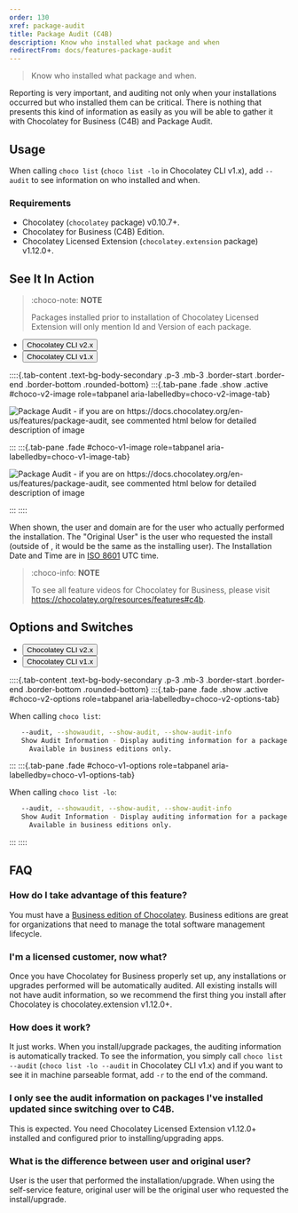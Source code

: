 ```yaml
---
order: 130
xref: package-audit
title: Package Audit (C4B)
description: Know who installed what package and when
redirectFrom: docs/features-package-audit
---
```


> Know who installed what package and when.

Reporting is very important, and auditing not only when your installations occurred but who installed them can be critical. There is nothing that presents this kind of information as easily as you will be able to gather it with Chocolatey for Business (C4B) and Package Audit.

## Usage

When calling `choco list` (`choco list -lo` in Chocolatey CLI v1.x), add `--audit` to see information on who installed and when.

### Requirements

* Chocolatey (`chocolatey` package) v0.10.7+.
* Chocolatey for Business (C4B) Edition.
* Chocolatey Licensed Extension (`chocolatey.extension` package) v1.12.0+.

## See It In Action

> :choco-note: **NOTE**
>
> Packages installed prior to installation of Chocolatey Licensed Extension will only mention Id and Version of each package.

<ul class="nav nav-tabs" role="tablist">
    <li class="nav-item">
        <button class="nav-link active" id="choco-v2-image-tab" data-bs-toggle="tab" data-bs-target="#choco-v2-image" role="tab" aria-controls="choco-v2-image" aria-selected="true" data-choco-tab-multi='{"choco-version": "choco-v2"}'>Chocolatey CLI v2.x</button>
    </li>
    <li class="nav-item">
        <button class="nav-link" id="choco-v1-image-tab" data-bs-toggle="tab" data-bs-target="#choco-v1-image" role="tab" aria-controls="choco-v1-image" aria-selected="false" data-choco-tab-multi='{"choco-version": "choco-v1"}'>Chocolatey CLI v1.x</button>
    </li>
</ul>

::::{.tab-content .text-bg-body-secondary .p-3 .mb-3 .border-start .border-end .border-bottom .rounded-bottom}
:::{.tab-pane .fade .show .active #choco-v2-image role=tabpanel aria-labelledby=choco-v2-image-tab}

![Package Audit - if you are on https://docs.chocolatey.org/en-us/features/package-audit, see commented html below for detailed description of image](/images/features/features_package_audit_v2.png)

:::
:::{.tab-pane .fade #choco-v1-image role=tabpanel aria-labelledby=choco-v1-image-tab}

![Package Audit - if you are on https://docs.chocolatey.org/en-us/features/package-audit, see commented html below for detailed description of image](/images/features/features_package_audit.png)

:::
::::

When shown, the user and domain are for the user who actually performed the installation. The "Original User" is the user who requested the install (outside of <Xref title="Self-Service" value="self-service-anywhere" />, it would be the same as the installing user). The Installation Date and Time are in [ISO 8601](https://en.wikipedia.org/wiki/ISO_8601) UTC time.

<!--
Text in the image above:

choco list --audit -r

Shows output as described above.

-->

> :choco-info: **NOTE**
>
> To see all feature videos for Chocolatey for Business, please visit https://chocolatey.org/resources/features#c4b.

## Options and Switches

<ul class="nav nav-tabs" role="tablist">
    <li class="nav-item">
        <button class="nav-link active" id="choco-v2-options-tab" data-bs-toggle="tab" data-bs-target="#choco-v2-options" role="tab" aria-controls="choco-v2-options" aria-selected="true" data-choco-tab-multi='{"choco-version": "choco-v2"}'>Chocolatey CLI v2.x</button>
    </li>
    <li class="nav-item">
        <button class="nav-link" id="choco-v1-options-tab" data-bs-toggle="tab" data-bs-target="#choco-v1-options" role="tab" aria-controls="choco-v1-options" aria-selected="false" data-choco-tab-multi='{"choco-version": "choco-v1"}'>Chocolatey CLI v1.x</button>
    </li>
</ul>

::::{.tab-content .text-bg-body-secondary .p-3 .mb-3 .border-start .border-end .border-bottom .rounded-bottom}
:::{.tab-pane .fade .show .active #choco-v2-options role=tabpanel aria-labelledby=choco-v2-options-tab}

When calling `choco list`:

~~~sh
   --audit, --showaudit, --show-audit, --show-audit-info
   Show Audit Information - Display auditing information for a package.
     Available in business editions only.
~~~

:::
:::{.tab-pane .fade #choco-v1-options role=tabpanel aria-labelledby=choco-v1-options-tab}

When calling `choco list -lo`:

~~~sh
   --audit, --showaudit, --show-audit, --show-audit-info
   Show Audit Information - Display auditing information for a package.
     Available in business editions only.
~~~

:::
::::

## FAQ

### How do I take advantage of this feature?

You must have a [Business edition of Chocolatey](https://chocolatey.org/compare). Business editions are great for organizations that need to manage the total software management lifecycle.

### I'm a licensed customer, now what?

Once you have Chocolatey for Business properly set up, any installations or upgrades performed will be automatically audited. All existing installs will not have audit information, so we recommend the first thing you install after Chocolatey is chocolatey.extension v1.12.0+.

### How does it work?

It just works. When you install/upgrade packages, the auditing information is automatically tracked. To see the information, you simply call `choco list --audit` (`choco list -lo --audit` in Chocolatey CLI v1.x) and if you want to see it in machine parseable format, add `-r` to the end of the command.

### I only see the audit information on packages I've installed updated since switching over to C4B.

This is expected. You need Chocolatey Licensed Extension v1.12.0+ installed and configured prior to installing/upgrading apps.

### What is the difference between user and original user?

User is the user that performed the installation/upgrade. When using the self-service feature, original user will be the original user who requested the install/upgrade.
